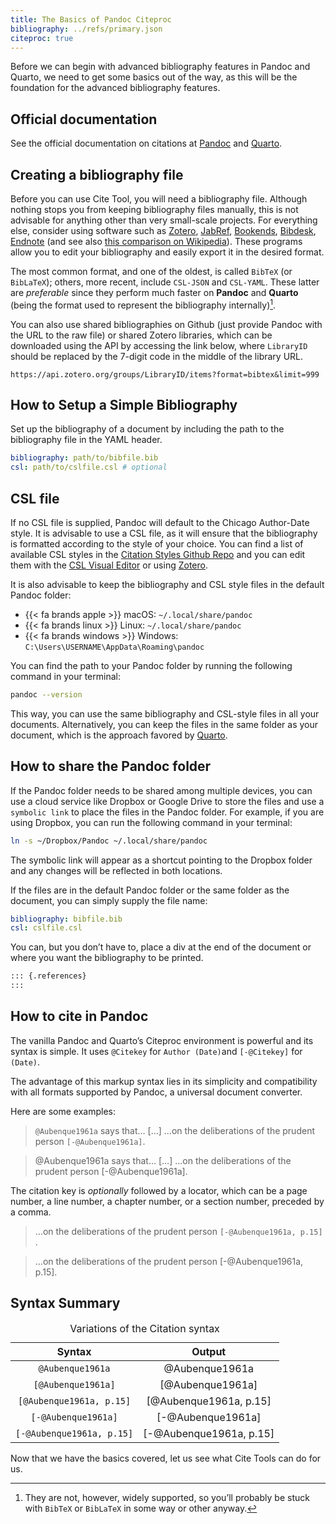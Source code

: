 ```yaml
---
title: The Basics of Pandoc Citeproc
bibliography: ../refs/primary.json
citeproc: true
---
```


Before we can begin with advanced bibliography features in Pandoc and Quarto, we need to get some basics out of the way, as this will be the foundation for the advanced bibliography features.

::: {.callout-tip appearance="simple"}
## Official documentation
See the official documentation on citations at [Pandoc](https://pandoc.org/MANUAL.html#citations) and [Quarto](https://quarto.org/docs/authoring/footnotes-and-citations.html#sec-citations).
:::

::: {.callout-warning collapse="true"}
## Creating a bibliography file
Before you can use Cite Tool, you will need a bibliography file. Although nothing stops you from keeping bibliography files manually, this is not advisable for anything other than very small-scale projects. For everything else, consider using software such as [Zotero](http://www.zotero.org), [JabRef](https://www.jabref.org), [Bookends](https://www.sonnysoftware.com), [Bibdesk](https://bibdesk.sourceforge.io), [Endnote](https://endnote.com) (and see also [this comparison on Wikipedia](https://en.wikipedia.org/wiki/Comparison_of_reference_management_software)). These programs allow you to edit your bibliography and easily export it in the desired format.

The most common format, and one of the oldest, is called `BibTeX` (or `BibLaTeX`); others, more recent, include `CSL-JSON` and `CSL-YAML`. These latter are *preferable* since they perform much faster on **Pandoc** and **Quarto** (being the format used to represent the bibliography internally)^[They are not, however, widely supported, so you'll probably be stuck with `BibTeX` or `BibLaTeX` in some way or other anyway.].

You can also use shared bibliographies on Github (just provide Pandoc with the URL to the raw file) or shared Zotero libraries, which can be downloaded using the API by accessing the link below, where `LibraryID` should be replaced by the 7-digit code in the middle of the library URL.

`https://api.zotero.org/groups/LibraryID/items?format=bibtex&limit=999`
:::


## How to Setup a Simple Bibliography

Set up the bibliography of a document by including the path to the bibliography file in the YAML header.

```yaml
bibliography: path/to/bibfile.bib
csl: path/to/cslfile.csl # optional
```


::: {.callout-warning collapse=true}
## CSL file
If no CSL file is supplied, Pandoc will default to the Chicago Author-Date style. It is advisable to use a CSL file, as it will ensure that the bibliography is formatted according to the style of your choice. You can find a list of available CSL styles in the [Citation Styles Github Repo](https://github.com/citation-style-language/styles) and you can edit them with the [CSL Visual Editor](https://editor.citationstyles.org/visualEditor/) or using [Zotero](https://www.zotero.org/support/dev/citation_styles/style_editing_step-by-step).
:::


It is also advisable to keep the bibliography and CSL style files in the default Pandoc folder:

-  {{< fa brands apple >}} macOS: `~/.local/share/pandoc`
 - {{< fa brands linux >}} Linux: `~/.local/share/pandoc`
 - {{< fa brands windows >}} Windows: `C:\Users\USERNAME\AppData\Roaming\pandoc`

You can find the path to your Pandoc folder by running the following command in your terminal:

```bash
pandoc --version
```

This way, you can use the same bibliography and CSL-style files in all your documents. Alternatively, you can keep the files in the same folder as your document, which is the approach favored by [Quarto](https://quarto.org/docs/projects/quarto-projects.html).




::: {.callout-tip collapse=true}
## How to share the Pandoc folder
If the Pandoc folder needs to be shared among multiple devices, you can use a cloud service like Dropbox or Google Drive to store the files and use a `symbolic link` to place the files in the Pandoc folder. For example, if you are using Dropbox, you can run the following command in your terminal:

```bash
ln -s ~/Dropbox/Pandoc ~/.local/share/pandoc
```

The symbolic link will appear as a shortcut pointing to the Dropbox folder and any changes will be reflected in both locations.
:::


If the files are in the default Pandoc folder or the same folder as the document, you can simply supply the file name:

```yaml
bibliography: bibfile.bib
csl: cslfile.csl
```

You can, but you don't have to, place a div at the end of the document or where you want the bibliography to be printed.

```markdown
::: {.references}
:::
```







## How to cite in Pandoc

The vanilla Pandoc and Quarto's Citeproc environment is powerful and its syntax is simple. It uses `@Citekey` for `Author (Date)`and `[-@Citekey]` for `(Date)`.

::: {.callout-tip appearance="simple"}
The advantage of this markup syntax lies in its simplicity and compatibility with all formats supported by Pandoc, a universal document converter.
:::

Here are some examples:

> `@Aubenque1961a` says that... [...] ...on the deliberations of the prudent person `[-@Aubenque1961a]`.

> @Aubenque1961a says that... [...] ...on the deliberations of the prudent person [-@Aubenque1961a].

The citation key is *optionally* followed by a locator, which can be a page number, a line number, a chapter number, or a section number, preceded by a comma.

> ...on the deliberations of the prudent person `[-@Aubenque1961a, p.15]` .

> ...on the deliberations of the prudent person [-@Aubenque1961a, p.15].



##  Syntax Summary


| Syntax | Output |
| :--------------: | :--------------: |
| `@Aubenque1961a` | @Aubenque1961a |
| `[@Aubenque1961a]` | [@Aubenque1961a] |
| `[@Aubenque1961a, p.15]` | [@Aubenque1961a, p.15] |
| `[-@Aubenque1961a]` | [-@Aubenque1961a] |
| `[-@Aubenque1961a, p.15]` | [-@Aubenque1961a, p.15] |

: Variations of the Citation syntax


Now that we have the basics covered, let us see what Cite Tools can do for us.
